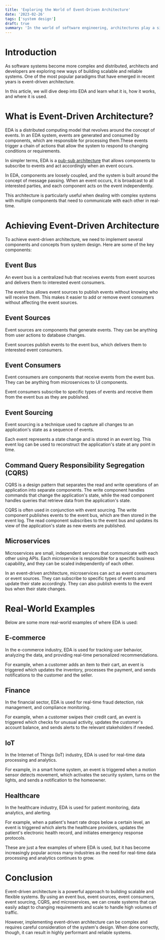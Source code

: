 ```yaml
---
title: 'Exploring the World of Event-Driven Architecture'
date: '2023-02-26'
tags: ['system design']
draft: true
summary: 'In the world of software engineering, architectures play a significant role in determining how a system will behave and perform. One such architecture that has gained popularity in recent years is event-driven architecture (EDA). It is a paradigm that enables developers to build systems that are more scalable, flexible, and responsive.'
---
```


# Introduction

As software systems become more complex and distributed, architects and developers are exploring new ways of building scalable and reliable systems. One of the most popular paradigms that have emerged in recent years is event-driven architecture.

In this article, we will dive deep into EDA and learn what it is, how it works, and where it is used.

# What is Event-Driven Architecture?

EDA is a distributed computing model that revolves around the concept of events. In an EDA system, events are generated and consumed by components, which are responsible for processing them.These events trigger a chain of actions that allow the system to respond to changing conditions or requirements.

In simpler terms, EDA is a [pub-sub architecture](/blog/understanding-pubsub-messaging-a-comprehensive-guide/) that allows components to subscribe to events and act accordingly when an event occurs.

In EDA, components are loosely coupled, and the system is built around the concept of message passing. When an event occurs, it is broadcast to all interested parties, and each component acts on the event independently.

This architecture is particularly useful when dealing with complex systems with multiple components that need to communicate with each other in real-time.

# Achieving Event-Driven Architecture

To achieve event-driven architecture, we need to implement several components and concepts from system design. Here are some of the key components:

## Event Bus

An event bus is a centralized hub that receives events from event sources and delivers them to interested event consumers.

The event bus allows event sources to publish events without knowing who will receive them. This makes it easier to add or remove event consumers without affecting the event sources.

## Event Sources

Event sources are components that generate events. They can be anything from user actions to database changes.

Event sources publish events to the event bus, which delivers them to interested event consumers.

## Event Consumers

Event consumers are components that receive events from the event bus. They can be anything from microservices to UI components.

Event consumers subscribe to specific types of events and receive them from the event bus as they are published.

## Event Sourcing

Event sourcing is a technique used to capture all changes to an application's state as a sequence of events.

Each event represents a state change and is stored in an event log. This event log can be used to reconstruct the application's state at any point in time.

## Command Query Responsibility Segregation (CQRS)

CQRS is a design pattern that separates the read and write operations of an application into separate components. The write component handles commands that change the application's state, while the read component handles queries that retrieve data from the application's state.

CQRS is often used in conjunction with event sourcing. The write component publishes events to the event bus, which are then stored in the event log. The read component subscribes to the event bus and updates its view of the application's state as new events are published.

## Microservices

Microservices are small, independent services that communicate with each other using APIs. Each microservice is responsible for a specific business capability, and they can be scaled independently of each other.

In an event-driven architecture, microservices can act as event consumers or event sources. They can subscribe to specific types of events and update their state accordingly. They can also publish events to the event bus when their state changes.

# Real-World Examples

Below are some more real-world examples of where EDA is used:

## E-commerce

In the e-commerce industry, EDA is used for tracking user behavior, analyzing the data, and providing real-time personalized recommendations.

For example, when a customer adds an item to their cart, an event is triggered which updates the inventory, processes the payment, and sends notifications to the customer and the seller.

## Finance

In the financial sector, EDA is used for real-time fraud detection, risk management, and compliance monitoring.

For example, when a customer swipes their credit card, an event is triggered which checks for unusual activity, updates the customer's account balance, and sends alerts to the relevant stakeholders if needed.

## IoT

In the Internet of Things (IoT) industry, EDA is used for real-time data processing and analytics.

For example, in a smart home system, an event is triggered when a motion sensor detects movement, which activates the security system, turns on the lights, and sends a notification to the homeowner.

## Healthcare

In the healthcare industry, EDA is used for patient monitoring, data analytics, and alerting.

For example, when a patient's heart rate drops below a certain level, an event is triggered which alerts the healthcare providers, updates the patient's electronic health record, and initiates emergency response protocols.

These are just a few examples of where EDA is used, but it has become increasingly popular across many industries as the need for real-time data processing and analytics continues to grow.

# Conclusion

Event-driven architecture is a powerful approach to building scalable and flexible systems. By using an event bus, event sources, event consumers, event sourcing, CQRS, and microservices, we can create systems that can easily adapt to changing requirements and scale to handle high volumes of traffic.

However, implementing event-driven architecture can be complex and requires careful consideration of the system's design. When done correctly, though, it can result in highly performant and reliable systems.

